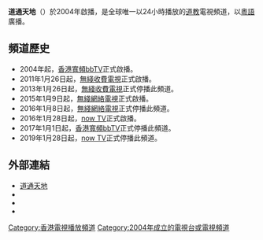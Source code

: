 {{refimprove|time=2015-04-14T06:55:32+00:00}}
{{頻道資訊
| 頻道名稱         = 道通天地
| 頻道圖片檔案     = 
| 頻道圖片尺寸     = 
| 頻道圖片名稱     = 道通天地
| 所屬國家或地區   = {{HK}}
| 總部所在         = {{HK}}
| 播放地區         = [[香港|香港]]
| 開播日期         = 2004年
| 停播日期         = 
| 視頻格式         = [[16:9|16:9]] [[480i|480i]] （標清）
| 頻道語言         = [[粵語|粵語]]
| 頻道類別         = 道教頻道
| 收視率           = 
| 收視率調查時間   = 
| 收視率資料來源   = 
| 頻道口號         = 
| 擁有者           = [[蓬瀛仙館|蓬瀛仙館]]
| 持股者           = 
| 前頻道名稱       = 
| 被取代名稱       = 
| 集團同類頻道     = 
| 重播服務頻道     = 
| 頻道官方網站     = http://www.taoist.tv
| 備註             = 
|}}
'''道通天地'''（{{lang|en|'''Taoist TV'''}}）於2004年啟播，是全球唯一以24小時播放的[[道教|道教]]電視頻道，以[[粵語|粵語]]廣播。

==頻道歷史==
*2004年起，[[香港寬頻bbTV|香港寬頻bbTV]]正式啟播。
*2011年1月26日起，[[無綫收費電視|無綫收費電視]]正式啟播。
*2013年1月26日起，[[無綫收費電視|無綫收費電視]]正式停播此頻道。
*2015年1月9日起，[[無綫網絡電視|無綫網絡電視]]正式啟播。
*2016年1月8日起，[[無綫網絡電視|無綫網絡電視]]正式停播此頻道。
*2016年1月28日起，[[now_TV|now TV]]正式啟播。
*2017年1月1日起，[[香港寬頻bbTV|香港寬頻bbTV]]正式停播此頻道。
*2019年1月28日起，[[now_TV|now TV]]正式停播此頻道。

==外部連結==
*[http://www.taoist.tv 道通天地]
*{{facebook}}
*{{instagram}}
*{{youtube|channel=UC1bLxzWkrSU4oM_v4wBxgnA}}

{{hk-tv-stub}}
{{香港電視台}}

[[Category:香港電視播放頻道|Category:香港電視播放頻道]]
[[Category:2004年成立的電視台或電視頻道|Category:2004年成立的電視台或電視頻道]]